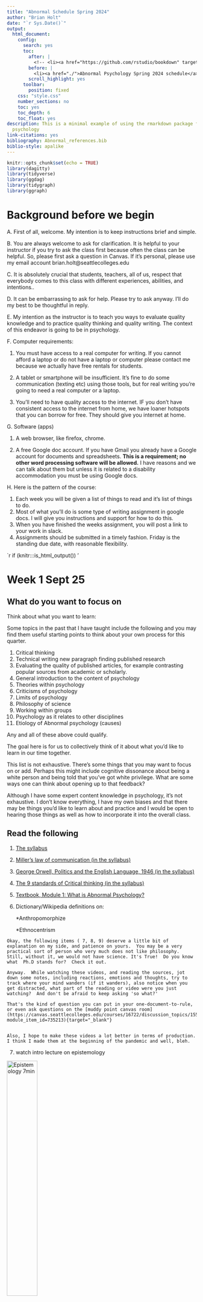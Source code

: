 ```yaml
---
title: "Abnormal Schedule Spring 2024"
author: "Brian Holt"
date: "`r Sys.Date()`"
output:
  html_document:
    config:
      search: yes
      toc:
        after: |
          <!-- <li><a href="https://github.com/rstudio/bookdown" target="blank">Published with bookdown</a></li> -->
        before: |
          <li><a href="./">Abnormal Psychology Spring 2024 schedule</a></li>
        scroll_highlight: yes
      toolbar:
        position: fixed
    css: "style.css"
    number_sections: no
    toc: yes
    toc_depth: 6
    toc_float: yes
description: This is a minimal example of using the rmarkdown package for abnormal
  psychology
link-citations: yes
bibliography: Abnormal_references.bib
biblio-style: apalike
---
```



```r
knitr::opts_chunk$set(echo = TRUE)
library(dagitty)
library(tidyverse)
library(ggdag)
library(tidygraph)
library(ggraph)
```


# Background before we begin

  A. First of all, welcome. My intention is to keep instructions brief and simple. 

  B. You are always welcome to ask for clarification. It is helpful to your instructor if you try to ask the class first because often the class can be helpful. So, please first ask a question in Canvas. If it's personal, please use my email account brian.holt@seattlecolleges.edu

  C. It is absolutely crucial that students, teachers, all of us, respect that everybody comes to this class with different experiences, abilities, and intentions..

  D. It can be embarrassing to ask for help. Please try to ask anyway.  I'll do my best to be thoughtful in reply. 

  E. My intention as the instructor is to teach you ways to evaluate quality knowledge and to practice quality thinking and quality writing. The context of this endeavor is going to be in psychology.

  F. Computer requirements: 

   1. You must have access to a real computer for writing. If you cannot afford a laptop or do not have a laptop or computer please contact me because we actually have free rentals for students. 

   2. A tablet or smartphone will be insufficient. It's fine to do some communication (texting etc) using those tools, but for real writing you're going to need a real computer or a laptop. 
  
  3. You'll need to have quality access to the internet.  IF you don't have consistent access to the internet from home, we have loaner hotspots that you can borrow for free.  They should give you internet at home.
  
G. Software (apps)

  1. A web browser, like firefox, chrome. 

  2. A free Google doc account. If you have Gmail you already have a Google account for documents and spreadsheets. **This is a requirement; no other word processing software will be allowed.** I have reasons and we can talk about them but unless it is related to a disability accommodation you must be using Google docs.

H. Here is the pattern of the course: 

  1. Each week you will be given a list of things to read and it's list of things to do. 
  2. Most of what you'll do is some type of writing assignment in google docs. I will give you instructions and support for how to do this. 
  3. When you have finished the weeks assignment, you will post a link to your work in slack.
  4. Assignments should be submitted in a timely fashion. Friday is the standing due date, with reasonable flexibility. 

`r if (knitr:::is_html_output()) '


# Week 1 Sept 25 {#Week1} 


## What do you want to focus on
Think about what you want to learn:

Some topics in the past that I have taught include the following and you may find them useful starting points to think about your own process for this quarter.

1. Critical thinking
2. Technical writing new paragraph finding published research
3. Evaluating the quality of published articles, for example contrasting popular sources from academic or scholarly.
4. General introduction to the content of psychology
5. Theories within psychology
6. Criticisms of psychology
7. Limits of psychology
8. Philosophy of science
9. Working within groups
10. Psychology as it relates to other disciplines
11. Etiology of Abnormal psychology (causes)

Any and all of these above could qualify.

The goal here is for us to collectively think of it about what you'd like to learn in our time together.

This list is not exhaustive. There's some things that you may want to focus on or add. Perhaps this might include cognitive dissonance about being a white person and being told that you've got white privilege. What are some ways one can think about opening up to that feedback?

Although I have some expert content knowledge in psychology, it's not exhaustive. I don't know everything, I have my own biases and that there may be things you'd like to learn about and practice and I would be open to hearing those things as well as how to incorporate it into the overall class. 

## Read the following

1. [The syllabus](https://docs.google.com/document/d/1-9QMbTfv5QUjsvHpcy3sJtx6nCve67J4zPbgVE9zhHE){target="_blank"}

2. [Miller's law of communication (in the syllabus)](https://docs.google.com/document/d/1-9QMbTfv5QUjsvHpcy3sJtx6nCve67J4zPbgVE9zhHE/edit#heading=h.exo9wouxy9qk){target="_blank"}

3. [George Orwell, Politics and the English Language, 1946 (in the syllabus)](https://docs.google.com/document/d/1-9QMbTfv5QUjsvHpcy3sJtx6nCve67J4zPbgVE9zhHE/edit#heading=h.x9ksgtnaprc6){target="_blank"}

4. [The 9 standards of Critical thinking (in the syllabus)](https://docs.google.com/document/d/1-9QMbTfv5QUjsvHpcy3sJtx6nCve67J4zPbgVE9zhHE/edit#bookmark=id.d16shfpyaqlj){target="_blank"}

5. [Textbook, Module 1: What is Abnormal Psychology?](https://opentext.wsu.edu/abnormal-psych/chapter/module-1-what-is-abnormal-psychology/){target="_blank"}

6. Dictionary/Wikipedia definitions on: 

      *Anthropomorphize
 
      *Ethnocentrism

```block

Okay, the following items ( 7, 8, 9) deserve a little bit of explanation on my side, and patience on yours.  You may be a very practical sort of person who very much does not like philosophy.  Still, without it, we would not have science. It's True!  Do you know what  Ph.D stands for?  Check it out.

Anyway.  While watching these videos, and reading the sources, jot down some notes, including reactions, emotions and thoughts, try to track where your mind wanders (if it wanders), also notice when you get distracted, what part of the reading or video were you just watching?  And don't be afraid to keep asking 'so what?'

That's the kind of question you can put in your one-document-to-rule, or even ask questions on the [muddy point canvas room](https://canvas.seattlecolleges.edu/courses/16722/discussion_topics/155047?module_item_id=735213){target="_blank"}


Also, I hope to make these videos a lot better in terms of production.  I think I made them at the beginning of the pandemic and well, bleh.
```

7. watch intro lecture on epistemology

[![Epistemology 7min](../images/Epistemology_better.png){width="40%"}](https://youtu.be/cIq2co5CXiA "Epistemology"){target="_blank"}

8. **Skim from page 2**, sub heading "The Theory of Knowledge"** of the article: An introduction to Stephen C. Pepper's philosophical system via
_World Hypotheses: A Study in Evidence_**, @berry_introduction_1984 [(found in syllabus) ](https://docs.google.com/document/d/1-9QMbTfv5QUjsvHpcy3sJtx6nCve67J4zPbgVE9zhHE/edit#bookmark=id.kapuzuy6k04e){target="_blank"}

9. Watch vid on Ontology, essentially a review of the World hypotheses reading above:

[![Ontology 1 7 min](../images/Ontology_Mech_Organ.png){width="40%"}](https://youtu.be/RHBljDEU5GE "Ontology"){target="_blank"}

10. Read about "stereotype threat".  Not stereotypes.  There is a difference.  You'll need to find a source or two on your own.  


## Do the following

1. Introduce yourself the [canvas Introductions forum](https://canvas.seattlecolleges.edu/courses/16722/discussion_topics/153141){target="_blank"}

2. Write something about what interests you about Abnormal psychology in your one google doc. Be sure to give it a title.  You can also insert a page break between your writings.  

3. On the same google document, make a new page, title it, and write some thoughts down to the following prompts.  When you are done, post to the Week 1 Canvas forum.

    *   What is your process for thinking clearly?

    *   How do you know something is true?
    

4. Read some of your classmates' posts and comment on some. 

The idea is to be doing weekly writing about the things we read and the prompts that I give you and then you're going to share that information in slack.





# Week 2 Oct 2 {#week2}

This week 2 is busy.   in an effort to prepare everybody for the remaining weeks, there's several things that we need to do.

The first is you're going to read some articles that are provocative and you'll write a bit about them. Instructions will be below.

In an effort to keep inserting a little bit of statistical and research methods content I'm going to be having you do some other, hopefully small tasks, in preparation for work that comes in a week or two.



## Read/watch the following

```block
Some of the links below jump to the references section at the end of this document.  From there, you may find links to the actual article or you will have references to fetch from our college's library databases.  
```
<br />  

1. [Module 2: Models of Abnormal Psychology](https://opentext.wsu.edu/abnormal-psych/chapter/module-2-models-of-abnormal-psychology/){target="_blank"}

2. [Diathesis stress video youtube](https://www.youtube.com/watch?v=1MaaORgCHvc){target="_blank"}

```block
Please have the following readings below, @efran_defining_2007, @szasz_myth_1960, and @@watters_americanization_2010  read by Tuesday of week 3 (Oct 10) so that we can discuss in class.
```


3. @efran_defining_2007 (to obtain this article, you'll need to walk through the steps found in the [Using the Library section down below in the appendix](#useLibrary) --in particular the [Periodical Locator](#PeriodicalLocator))

```block
to find this article, you may find the following video helpful [finding Efran article](https://youtu.be/FxqcwTE0gJQ){target='_blank'}

```

  * I want students to read the 'how to use a library' section, but I can admit that students may not want to.  The crux of finding this particular article is found in the following steps: [How to find an article](#libraryMainPoint).
    
<br />  
4. @szasz_myth_1960  which can be found using this link [Szasz link to web](http://psychclassics.yorku.ca/Szasz/myth.htm){target='_blank'}

5. Americanization of Mental Illness @watters_americanization_2010 which [can be found in our syllabus by clicking this link](https://docs.google.com/document/d/1-9QMbTfv5QUjsvHpcy3sJtx6nCve67J4zPbgVE9zhHE/edit#bookmark=id.a11215pgy49s){target='_blank'}

After reading the above...

## Do the following

1. synthesize @efran_defining_2007 , @szasz_myth_1960, and @watters_americanization_2010.  When synthesizing, don't summarize the articles. You may assume that your audience is your class, which means they should be familiar with those articles.  Instead of summarizing, let you references to their work so you can do yours.  If this doesn't make sense, post a question to the #muddy-point-channel.
<br />  
    * [Lecture on one way to write a synthesis paper--This should pop-up a new tab/window but you'll have to log in to canvas because that is how the videos are stored.](https://northseattle.hosted.panopto.com/Panopto/Pages/Viewer.aspx?id=44737fc2-c8cb-4286-9dcf-ac4b011de256){target='_blank'}
<br />  

2. When you are done, create a link to your work: highlight the title of your assignment and then go to the "Insert" menu of google. In that menu, find "bookmark" and select that. Your title is now a bookmark and if you hover over it, you should see a little 'link' option.  Copy that link and post it in the canvas discussion [#week 2](https://canvas.seattlecolleges.edu/courses/16722/discussion_topics/156141){target='_blank'} channel.

3. Read a few other students and make some comments on their post.   Use google docs to make these comments.  Highlight any part of their document and you can insert a comment. you can click and use the menu, or you can use the keyboard shortcut 'ctrl + alt +m'

<!-- ```{block,type='blueBackground'} -->
<!-- In slack, when you hover your mouse over a person's post, you should see a little floating menu.  One of the icons allows you to reply. It makes a side thread. This keeps the channel a bit more tidy and easier to read.   -->

<!-- You can also link to each post or side thread. -->

<!-- You can even set a reminder to revisit a post by right clicking on the 3 vertical dots (more actions) . -->
<!-- ``` -->
<br />  

4. Please fill out this [Importance of Sexuality Survey](https://docs.google.com/forms/d/e/1FAIpQLSfpnmmTRSjBNa50tTLHsUX3venfF8aTe85CCXVha6cFeO_Sew/viewform?usp=sf_link){target='_blank'}.  It is anonymous. I do not collect information that can be personally tied to you. If you are logged into your google account, google will show you your email address and say that you can use your account to 'store' your work so that you can come back to it. But that's google and not the survey.  I don't track your email.

* It's not required, but it's helpful for my classes because it is useful to see how surveys are supposed to work. 



# Appendix

## Using the library {#useLibrary} 

The library has set up a simple library guide for our class.  You can find it here: [Abnormal Psychology library guide](https://libguides.northseattle.edu/psych220). I

```block
<span class='sidenote'>Note: Don't pay for articles</span>

One important word of advice is to never pay for a scholarly article. If you go online and use Google, or even Google Scholar to find online sources, you may be directed to the publication that will charge you a large amount of money to access just one article.  So don’t do that.

Generally there are ways to get articles through our library, so don't pay for articles.
```


To get started with our readings, you'll need to use our Library (online, of course) to obtain many of the articles.  

Finding journal articles is a skill that gets better with practice.  This happens to be why Librarians are so helpful.  They've actually been trained so if you can't find an article, it's okay to ask librarians for help.  

In fact, here is how you can [get help from North Seattle's library staff](https://libguides.northseattle.edu/welcome/askus). 



### Relationship of an article to its Journal

Using hierarchies helps us organize information. Journal articles, or for that matter the file directories on your computer, work somewhat like an address for a person's home. There are several different parts that give us information to track down and locate whatever it is we're looking for, be it a computer file, or Journal article. Basically, a journal article  has the following components, some of which may be familiar to you :

      Database (of periodicals)
        Periodical (eg., magazine, newspaper, scholarly journal)
         Year (of publication)
           Volume Number
            Volumne Issue number
             Page Number (optional, often unnecessary)
               Article Title
                  Author

So, to find an article, you'll need to know the parts above.  When you are given a list of references, or citations, nearly all of the information needed above is given to  you.  What is not given, or at least is done implicitly with web searches, is access to the top part, the database.  

#### Here is a typical citation:

>Author(s). (year of pub). "Article Title." <span class='underline'>Periodical title</span>. Volume Number (issue number).

The information in a citation isn't presented in the same hierarchy as above, but all of the necessary parts are there.  

Here is an example citation (reference) for something we may read.  Can you identify the periodical?

>Jay Efran, Michael Lukens, Mitchell Greene. 2007. “Defining Psychotherapy: The Last 25 Years Have Taught Us That It’s Neither Art nor Science.” <span class='underline'>Psychotherapy Networker</span> 31 (2). 

Most of the items in the list above are self-explanatory. I want to focus a bit about periodicals.

```block
<span class='sidenote'>Note on formatting citations: underlining publication titles</span>

In print, publication titles are *italicized*.  I have a very hard time noticing that subtle font.  

When you submit a written manuscript for printing, publication titles are <span style='text-decoration: underline'>underlined</span> because traditionally manuscripts were typed with typewriters, and to be able to type italicized words required an entire additional alphabet represented in the hammers.  So, underlining was how you could emphasize a word, and the printer--a physical person--could notice the author's formatting intent and correctly publish the final product in italics. 

It's a bit different now with our computers, obviously.  Still, I have a hard time seeing italicized words and will occasionally use underline. 

So, sometimes I'll underline pub titles, sometimes I'll italicize. I have no rule on this.  I am chaos manifested.  Beware. 
```

#### Periodicals

These are just the names of the major publication. _The New York Times_, is colloquially known as a newspaper but technically it is a periodical. <span class='underline'>The Journal of Abnormal Psychology</span> is also a periodical. 

When we search for articles, we have to first know which journal, or periodical, owns that article.  So it is a little counter intuitive but once we have identified an article we would like to read, we have to first find out whether or not our College has access to that periodical.  

To do that, we have to use our colleges periodical locator.

### Finding a journal using Periodical locator

#### Periodical locator {#PeriodicalLocator} 

Notice the first link within [North's Article page](https://libguides.northseattle.edu/welcome/articles){target="_blank"}.  It should say "Periodical Locator"

There are many databases, inside of these databases are pages of journals, and inside those journals are articles. 

**We need to use the periodical locator to determine which database houses which periodical.  With that, we can then open up that periodical and get the article**


```block
<span class='sidenote'>Note on 'free' articles and tuition/fees</span>

Part of the fees that you pay as a student are used to pay subscriptions for these periodical databases. We have a small, but pretty good selection. Major universities have much larger collections due to their size and tuition/fee structure.

So in a way, you are **not** actually getting this for free because you are paying for library access. That's the benefit of taking classes from a college. If you were not an active student, you would not be able to see many of these articles.

So, download them all!
```

##### Here's the main point: {#libraryMainPoint} 

I've given you a list of Articles to read. To read them, you must first find them; some will be out in the internet, some will be in our schools' databases. So, use the information I've given you to find out which location (database, Wikipedia, Google, Google scholar) you'll need to search to obtain the full article. You will start by using the periodicals locator tool.

Let's use that @efran_defining_2007 article.  

1. Go to  [North's Article page](https://libguides.northseattle.edu/welcome/articles) and click on the periodical locator.  

2. Type in the name of the periodical for Efran's piece. 

You will see a link with the periodical's name.  Go ahead and click on this but beware of the next instruction:

3. Once you have clicked on that link you may want to start searching within that publication. But do not do that. Instead, notice a little bit further down the search box you should see something that says "View online" and beneath that you should see something that says "proquest research library".   It’s this piece we need.

    That Proquest research library is the database that you've all paid fees to access. So you need to remember that database name.  Or, I think now you can just click on it and skip to step 8.

4. While remembering that database name, you need to go back to  [North's Article page](https://libguides.northseattle.edu/welcome/articles).

5. Notice what is presented here.  You can see Periodical locator, but notice "A to Z" list of databases.  (You might also notice just below two links; one to academic search and the other to Proquest).



6. Click on "A to Z"

7. You might notice that there are 67 databases that North Seattle has premium access to. In our case we're going to be looking for the proquest direct database. And we can either click on the letter "P" or we can just type in proquest direct.


```block
<span class='sidenote'>Note on Popular sources</span>

You may also notice the little tag "popular" next to proquest link.  That's an indicator that the articles are not peer reviewed and so aren't exactly cutting edge science. Even though this particular journal we are looking for, _Psychotherapy Networker_, is flagged as a popular type, it is a place for therapists to share their thoughts on the profession so there is a lot of value in it.

For help in distinguishing the different types of sources, the library has some guides:

* [Scholar vs popular](http://libguides.northseattle.edu/c.php?g=97441&p=630690)

* [Find Scholarly Journals](http://libguides.northseattle.edu/c.php?g=97441&p=630669)

```

8. Opening Proquest from your home, or remotely, you will need to validate your credentials. In other words, you need to prove that your are in fact a student of North Seattle before you can continue, which is why you've been prompted for your @ seattlecolleges.edu email and password. Once you do that you'll then be able to see inside of the proquest database. Then you can now search for the article.

     - 8a. If you don't know your @ seattlecolleges.edu email, or email password, you can go to this location [https://tools.seattlecolleges.edu/Initialize/resetmypassword](https://tools.seattlecolleges.edu/Initialize/resetmypassword){target='_blank'} to update it, reset/change the password. If you still can't get access, let me know.
<p>     </p>
9. You should see a simple search box, where you can enter important bits of information. I often start with the author's last name, in this case, Efran,and then some unique identifying feature of the article. A few key words of the article title, or perhaps the full article title will be useful.

But notice that next to the text boxes there are drop down menus. You need to use those, otherwise the search engine will just search for your terms anywhere in the document and will provide too many 'hits'. Instead, you should indicate ‘Efran’ as author, and "defining" in the document title. (of course, you could search any way you like).

When you search for those two terms in their respective fields, you will get two hits and one of them is the article we need. You should notice that it is a full text, not all databases provide full text documents. But in this case it's a full text. You can either print it or read it online.

Yay.  Now you can find the other articles. 

### A quick video of the process (some day once ctclink matures)

## Anatomy of a journal article

#### Title
#### Abstract
#### Introduction
##### Lit review
##### hypothesis
#### Methods
##### Participants
##### Materials
##### Procedure
#### Results
#### Discussion
#### References





`r if (knitr:::is_html_output()) '
# References {-}
'`
